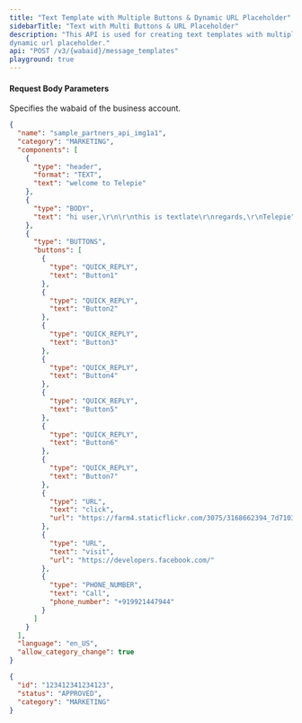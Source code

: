 ```yaml
---
title: "Text Template with Multiple Buttons & Dynamic URL Placeholder"
sidebarTitle: "Text with Multi Buttons & URL Placeholder"
description: "This API is used for creating text templates with multiple buttons and a
dynamic url placeholder."
api: "POST /v3/{wabaid}/message_templates"
playground: true
---
```


#### Request Body Parameters

<ParamField path="wabaid" type="string" required>
  Specifies the wabaid of the business account.
</ParamField>

<CodeGroup>

```json SampleRequest.json
{
  "name": "sample_partners_api_img1a1",
  "category": "MARKETING",
  "components": [
    {
      "type": "header",
      "format": "TEXT",
      "text": "welcome to Telepie"
    },
    {
      "type": "BODY",
      "text": "hi user,\r\n\r\nthis is textlate\r\nregards,\r\nTelepie"
    },
    {
      "type": "BUTTONS",
      "buttons": [
        {
          "type": "QUICK_REPLY",
          "text": "Button1"
        },
        {
          "type": "QUICK_REPLY",
          "text": "Button2"
        },
        {
          "type": "QUICK_REPLY",
          "text": "Button3"
        },
        {
          "type": "QUICK_REPLY",
          "text": "Button4"
        },
        {
          "type": "QUICK_REPLY",
          "text": "Button5"
        },
        {
          "type": "QUICK_REPLY",
          "text": "Button6"
        },
        {
          "type": "QUICK_REPLY",
          "text": "Button7"
        },
        {
          "type": "URL",
          "text": "click",
          "url": "https://farm4.staticflickr.com/3075/3168662394_7d7103de7d_z_d.jpg"
        },
        {
          "type": "URL",
          "text": "visit",
          "url": "https://developers.facebook.com/"
        },
        {
          "type": "PHONE_NUMBER",
          "text": "Call",
          "phone_number": "+919921447944"
        }
      ]
    }
  ],
  "language": "en_US",
  "allow_category_change": true
}
```

```json SampleResponse.json
{
  "id": "123412341234123",
  "status": "APPROVED",
  "category": "MARKETING"
}
```

</CodeGroup>
